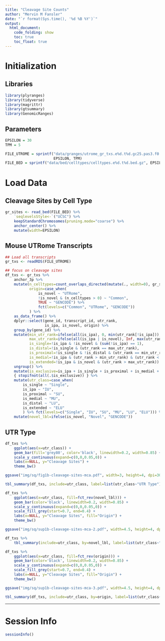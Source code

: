 ```yaml
---
title: "Cleavage Site Counts"
author: "Mervin M Fansler"
date: "`r format(Sys.time(), '%d %B %Y')`"
output: 
  html_document: 
    code_folding: show
    toc: true
    toc_float: true
---
```


# Initialization
## Libraries
```r
library(plyranges)
library(tidyverse)
library(magrittr)
library(gtsummary)
library(GenomicRanges)
```

## Parameters
```r
EPSILON = 30
TPM = 5

FILE_UTROME = sprintf("data/granges/utrome_gr_txs.e%d.t%d.gc25.pas3.f0.9999.w500.Rds",
                      EPSILON, TPM)
FILE_BED = sprintf("data/bed/celltypes/celltypes.e%d.t%d.bed.gz", EPSILON, TPM)
```

# Load Data
## Cleavage Sites by Cell Type
```r
gr_sites <- read_bed(FILE_BED) %>% 
    `seqlevelsStyle<-`("UCSC") %>%
    keepStandardChromosomes(pruning.mode="coarse") %>%
    anchor_center() %>%
    mutate(width=EPSILON)
```

## Mouse UTRome Transcripts
```r
## Load all transcripts
gr_txs <- readRDS(FILE_UTROME)

## focus on cleavage sites
df_txs <- gr_txs %>%
    anchor_3p %>%
    mutate(n_celltypes=count_overlaps_directed(mutate(., width=0), gr_sites),
           origin=case_when(
               is_novel ~ "UTRome",
               !is_novel & (n_celltypes > 0) ~ "Common",
               TRUE ~ "GENCODE") %>%
               fct(levels=c("Common", "UTRome", "GENCODE"))
           ) %>%
    as_data_frame() %>%
    dplyr::select(gene_id, transcript_id, utr_rank,
                  is_ipa, is_novel, origin) %>%
    group_by(gene_id) %>%
    mutate(min_utr_rank=ifelse(all(is_ipa), 0, min(utr_rank[!is_ipa])),
           max_utr_rank=ifelse(all(is_ipa | is_novel), Inf, max(utr_rank[!is_ipa & !is_novel])),
           is_single=!is_ipa & !is_novel & (sum(!is_ipa) == 1),
           is_distal=!is_single & (utr_rank == max_utr_rank),
           is_proximal=!is_single & !is_distal & (utr_rank == min_utr_rank),
           is_medial=!is_ipa & (utr_rank > min_utr_rank) & (utr_rank < max_utr_rank),
           is_extended=!is_ipa & is_novel & (utr_rank > max_utr_rank)) %>%
    ungroup() %>%
    mutate(is_exclusive=is_ipa + is_single + is_proximal + is_medial + is_distal + is_extended == 1) %T>%
    { stopifnot(all(.$is_exclusive)) } %>%
    mutate(utr_class=case_when(
        is_single ~ "Single",
        is_ipa ~ "IU",
        is_proximal ~ "SU",
        is_medial ~ "MU",
        is_distal ~ "LU",
        is_extended ~ "ELU"
        ) %>% fct(levels=c("Single", "IU", "SU", "MU", "LU", "ELU"))) %>%
    mutate(novel_lbl=ifelse(is_novel, "Novel", "GENCODE"))
```

## UTR Type
```r
df_txs %>%
    ggplot(aes(x=utr_class)) +
    geom_bar(fill='grey80', color='black', linewidth=0.2, width=0.85) +
    scale_y_continuous(expand=c(0,0,0.05,0)) +
    labs(x=NULL, y="Cleavage Sites") +
    theme_bw()

ggsave("img/sq/fig1b-cleavage-sites-mca.pdf", width=3, height=4, dpi=300)

tbl_summary(df_txs, include=utr_class, label=list(utr_class~"UTR Type"))
```



```r
df_txs %>%
    ggplot(aes(x=utr_class, fill=fct_rev(novel_lbl))) +
    geom_bar(color='black', linewidth=0.2, width=0.85) +
    scale_y_continuous(expand=c(0,0,0.05,0)) +
    scale_fill_grey(start=0.7, end=0.4) +
    labs(x=NULL, y="Cleavage Sites", fill="Origin") +
    theme_bw()

ggsave("img/sq/sup1b-cleavage-sites-mca-2.pdf", width=4.5, height=4, dpi=300)

df_txs %>%
    tbl_summary(include=utr_class, by=novel_lbl, label=list(utr_class~"UTR Type"))
```

```r
df_txs %>%
    ggplot(aes(x=utr_class, fill=fct_rev(origin))) +
    geom_bar(color='black', linewidth=0.2, width=0.85) +
    scale_y_continuous(expand=c(0,0,0.05,0)) +
    scale_fill_grey(start=0.7, end=0.4) +
    labs(x=NULL, y="Cleavage Sites", fill="Origin") +
    theme_bw()

ggsave("img/sq/sup1b-cleavage-sites-mca-3.pdf", width=4.5, height=4, dpi=300)

tbl_summary(df_txs, include=utr_class, by=origin, label=list(utr_class~"UTR Type"))
```

---

# Session Info
```r
sessionInfo()
```
